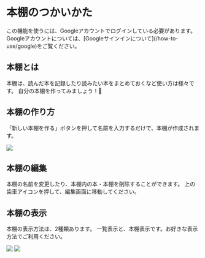 
# 本棚のつかいかた

<Callout type="info" emoji="🚨">
  この機能を使うには、Googleアカウントでログインしている必要があります。
  Googleアカウントについては、[Googleサインインについて](/how-to-use/google)をご覧ください。
</Callout>

## 本棚とは

本棚は、読んだ本を記録したり読みたい本をまとめておくなど使い方は様々です。
自分の本棚を作ってみましょう！🥳

## 本棚の作り方

「新しい本棚を作る」ボタンを押して名前を入力するだけで、本棚が作成されます。

<Image src="/screens/bookshelf/index.webp" width={400} height={1200} />

## 本棚の編集

本棚の名前を変更したり、本棚内の本・本棚を削除することができます。
上の歯車アイコンを押して、編集画面に移動してください。

## 本棚の表示

本棚の表示方法は、2種類あります。
一覧表示と、本棚表示です。お好きな表示方法でご利用ください。
<div style={{display: "flex", overflow: "auto"}}>
  <Image src="/screens/bookshelf/detail-list.webp" width={200} height={600} />
  <Image src="/screens/bookshelf/detail-list-grid.webp" width={200} height={600} />
</div>